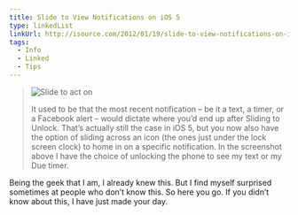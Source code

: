 ```yaml
---
title: Slide to View Notifications on iOS 5
type: linkedList
linkUrl: http://isource.com/2012/01/19/slide-to-view-notifications-on-ios-5/
tags:
  - Info
  - Linked
  - Tips
---
```


> ![Slide to act on](http://appleuserpro.com/assets/uploads/slide-to-act-on.jpg "slide-to-act-on.jpg")
> 
> It used to be that the most recent notification – be it a text, a timer, or a Facebook alert – would dictate where you’d end up after Sliding to Unlock. That’s actually still the case in iOS 5, but you now also have the option of sliding across an icon (the ones just under the lock screen clock) to home in on a specific notification. In the screenshot above I have the choice of unlocking the phone to see my text or my Due timer.

Being the geek that I am, I already knew this. But I find myself surprised sometimes at people who don’t know this. So here you go. If you didn’t know about this, I have just made your day.
